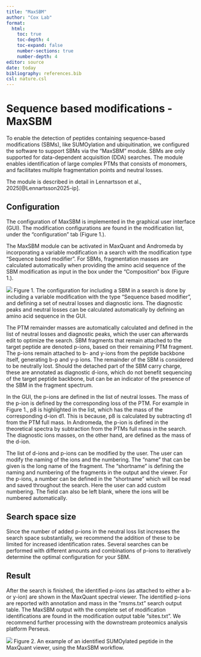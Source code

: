 ```yaml
---
title: "MaxSBM"
author: "Cox Lab"
format: 
  html:
    toc: true
    toc-depth: 4
    toc-expand: false
    number-sections: true
    number-depth: 4
editor: source
date: today
bibliography: references.bib
csl: nature.csl
---
```



# Sequence based modifications - MaxSBM

To enable the detection of peptides containing sequence-based modifications (SBMs), like SUMOylation and ubiquitination, we configured the software to support SBMs via the “MaxSBM” module. SBMs are only supported for data-dependent acquisition (DDA) searches. The module enables identification of large complex PTMs that consists of monomers, and facilitates multiple fragmentation points and neutral losses.

The module is described in detail in Lennartsson et al., 2025[@Lennartsson2025-ip]. 

## Configuration 
The configuration of MaxSBM is implemented in the graphical user interface (GUI). The modification configurations are found in the modification list, under the “configuration” tab (Figure 1.).

The MaxSBM module can be activated in MaxQuant and Andromeda by incorporating a variable modification in a search with the modification type “Sequence based modifier”. For SBMs, fragmentation masses are calculated automatically when providing the amino acid sequence of the SBM modification as input in the box under the “Composition” box (Figure 1.).


![](images/MaxSBM.png)
Figure 1. The configuration for including a SBM in a search is done by including a variable modification with the type “Sequence based modifier”, and defining a set of neutral losses and diagnostic ions. The diagnostic peaks and neutral losses can be calculated automatically by defining an amino acid sequence in the GUI. 

The PTM remainder masses are automatically calculated and defined in the list of neutral losses and diagnostic peaks, which the user can afterwards edit to optimize the search. SBM fragments that remain attached to the target peptide are denoted p-ions, based on their remaining PTM fragment. The p-ions remain attached to b- and y-ions from the peptide backbone itself, generating b-p and y-p ions. The remainder of the SBM is considered to be neutrally lost. Should the detached part of the SBM carry charge, these are annotated as diagnostic d-ions, which do not benefit sequencing of the target peptide backbone, but can be an indicator of the presence of the SBM in the fragment spectrum. 

In the GUI, the p-ions are defined in the list of neutral losses. The mass of the p-ion is defined by the corresponding loss of the PTM. For example in Figure 1., p8 is highlighted in the list, which has the mass of the corresponding d-ion d1. This is because, p8 is calculated by subtracting d1 from the PTM full mass. In Andromeda, the p-ion is defined in the theoretical spectra by subtraction from the PTMs full mass in the search. The diagnostic ions masses, on the other hand, are defined as the mass of the d-ion. 

The list of d-ions and p-ions can be modified by the user. The user can modify the naming of the ions and the numbering. The "name" that can be given is the long name of the fragment. The "shortname" is defining the naming and numbering of the fragments in the output and the viewer. For the p-ions, a number can be defined in the "shortname" which will be read and saved throughout the search. Here the user can add custom numbering. The field can also be left blank, where the ions will be numbered automatically.

## Search space size 
Since the number of added p-ions in the neutral loss list increases the search space substantially, we recommend the addition of these to be limited for increased identification rates. Several searches can be performed with different amounts and combinations of p-ions to iteratively determine the optimal configuration for your SBM.

## Result
After the search is finished, the identified p-ions (as attached to either a b- or y-ion) are shown in the MaxQuant spectral viewer. The identified p-ions are reported with annotation and mass in the “msms.txt” search output table. The MaxSBM output with the complete set of modification identifications are found in the modification output table “sites.txt”. We recommend further processing with the downstream proteomics analysis platform Perseus.


![](images/SUMO_spectra.png)
Figure 2. An example of an identified SUMOylated peptide in the MaxQuant viewer, using the MaxSBM workflow.


